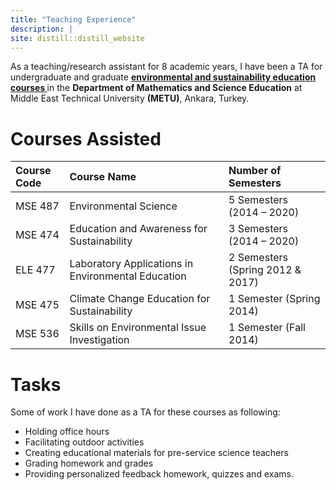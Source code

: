 ```yaml
---
title: "Teaching Experience"
description: |
site: distill::distill_website
---
```


As a teaching/research assistant for 8 academic years, I have been a TA for undergraduate and graduate <b><a href = 'https://catalog.metu.edu.tr/prog_courses.php?prog=460' target="_blank"> environmental and sustainability education courses </b></a> in the <b> Department of Mathematics and Science Education</b> at Middle East Technical University <b>(METU)</b>, Ankara, Turkey. 
  
# Courses Assisted

| **Course Code**   | **Course Name**                                       | **Number of Semesters**
| :-------           | :----------------------                               | :--------------
| MSE 487	          | Environmental Science                                 |	5 Semesters (2014 – 2020)
| MSE 474           | Education and Awareness for Sustainability            | 3 Semesters (2014 – 2020)
| ELE 477           | Laboratory Applications in Environmental Education    | 2 Semesters (Spring 2012 & 2017)
| MSE 475           | Climate Change Education for Sustainability           | 1 Semester (Spring 2014) 
| MSE 536           | Skills on Environmental Issue Investigation           | 1 Semester (Fall 2014)


# Tasks

Some of work I have done as a TA for these courses as following:

- Holding office hours 
- Facilitating outdoor activities
- Creating educational materials for pre-service science teachers
- Grading homework and grades
- Providing personalized feedback homework, quizzes and exams.
